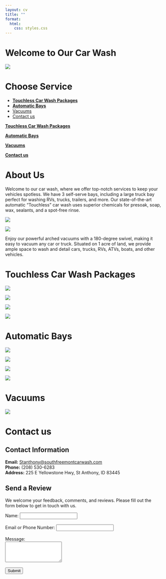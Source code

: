 ```yaml
---
layout: cv
title: ""
format:
  html:
    css: styles.css
---
```


<div class="custom-width">






# Welcome to Our Car Wash

![](Images/carwash_logo.png)

# Choose Service

- [__Touchless Car Wash Packages__](#touchless-car-wash-packages)
- [__Automatic Bays__](#automatic-bays)
- [Vacuums](#vacuums)
- [Contact us](#contact-us)



<div class="flex-container">

<div class="flex-item">

[__Touchless Car Wash Packages__](#touchless-car-wash-packages)

</div>

<div class="flex-item">

[__Automatic Bays__](#automatic-bays)

</div>

</div>


<div class="flex-container">

<div class="flex-item">

[__Vacuums__](#vacuums)

</div>

<div class="flex-item">

[__Contact us__](#contact-us)

</div>

</div>



# About Us


<div class="flex-container">

<div class="flex-item">

Welcome to our car wash, where we offer top-notch services to keep your vehicles spotless. We have 3 self-serve bays, including a large truck bay perfect for washing RVs, trucks, trailers, and more. Our state-of-the-art automatic “Touchless” car wash uses superior chemicals for presoak, soap, wax, sealants, and a spot-free rinse.

</div>

<div class="flex-item">

![](Images/frontview_carwash.jpg)

</div>

</div>



<div class="flex-container">

<div class="flex-item">

![](Images/aerial_view.jpg)

</div>

<div class="flex-item">

Enjoy our powerful arched vacuums with a 180-degree swivel, making it easy to vacuum any car or truck. Situated on 1 acre of land, we provide ample space to wash and detail cars, trucks, RVs, ATVs, boats, and other vehicles.


</div>

</div>




# Touchless Car Wash Packages

<!-- This just has picture of each auto wash package, downfall is people with bad data can experience issues with imagines loading -->

<div class="flex-container">

<div class="flex-item">

![](Images/1_automatic-bay_washmenu_$14.jpg)

</div>

<div class="flex-item">

![](Images/1_automatic-bay_washmenu_$10.jpg)

</div>

</div>



<div class="flex-container">

<div class="flex-item">

![](Images/1_automatic-bay_washmenu_$8.jpg)

</div>

<div class="flex-item">

![](Images/1_automatic-bay_washmenu_$6.jpg)


</div>

</div>


# Automatic Bays 



<div class="flex-container">

<div class="flex-item">

![](Images/selfserve_pmt_and_controls.jpg)

</div>

<div class="flex-item">

![](Images/1_selfserve_menu_instructions.jpg)

</div>

</div>


<div class="flex-container">

<div class="flex-item">

![](Images/1_selfserve_3bays.jpg)

</div>

<div class="flex-item">

![](Images/aerial_view.jpg)

</div>

</div>



# Vacuums

![](Images/3vacuums.jpg)

# Contact us

## Contact Information

**Email:** [Stanthony@southfreemontcarwash.com](mailto:Stanthony@southfreemontcarwash.com)  
**Phone:** (208) 530-6283  
**Address:** 225 E Yellowstone Hwy, St Anthony, ID 83445 

## Send a Review

We welcome your feedback, comments, and reviews. Please fill out the form below to get in touch with us.

<form action="http://127.0.0.1:5000/submit" method="POST">
    <label for="name">Name:</label>
    <input type="text" id="name" name="name" required><br><br>
    <label for="email">Email or Phone Number:</label>
    <input type="text" id="email" name="email" required><br><br>
    <label for="message">Message:</label><br>
    <textarea id="message" name="message" rows="4" required></textarea><br><br>
    <input type="submit" value="Submit">
</form>

</div>
